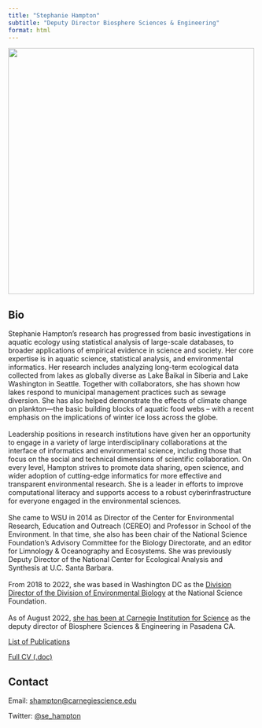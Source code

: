 ```yaml
---
title: "Stephanie Hampton"
subtitle: "Deputy Director Biosphere Sciences & Engineering"
format: html
---
```


![](images/tempimg.jpg){fig-alt="Stephanie Hampton" width=500px}

## Bio

| Stephanie Hampton’s research has progressed from basic investigations in aquatic ecology using statistical analysis of large-scale databases, to broader applications of empirical evidence in science and society. Her core expertise is in aquatic science, statistical analysis, and environmental informatics. Her research includes analyzing long-term ecological data collected from lakes as globally diverse as Lake Baikal in Siberia and Lake Washington in Seattle. Together with collaborators, she has shown how lakes respond to municipal management practices such as sewage diversion. She has also helped demonstrate the effects of climate change on plankton—the basic building blocks of aquatic food webs – with a recent emphasis on the implications of winter ice loss across the globe.
| 
| Leadership positions in research institutions have given her an opportunity to engage in a variety of large interdisciplinary collaborations at the interface of informatics and environmental science, including those that focus on the social and technical dimensions of scientific collaboration. On every level, Hampton strives to promote data sharing, open science, and wider adoption of cutting-edge informatics for more effective and transparent environmental research. She is a leader in efforts to improve computational literacy and supports access to a robust cyberinfrastructure for everyone engaged in the environmental sciences.
| 
| She came to WSU in 2014 as Director of the Center for Environmental Research, Education and Outreach (CEREO) and Professor in School of the Environment. In that time, she also has been chair of the National Science Foundation’s Advisory Committee for the Biology Directorate, and an editor for Limnology & Oceanography and Ecosystems. She was previously Deputy Director of the National Center for Ecological Analysis and Synthesis at U.C. Santa Barbara.
|
| From 2018 to 2022, she was based in Washington DC as the [Division Director of the Division of Environmental Biology](https://www.nsf.gov/div/index.jsp?div=DEB) at the National Science Foundation.
|
| As of August 2022, [she has been at Carnegie Institution for Science](https://carnegiescience.edu/news/stephanie-hampton-named-deputy-director-biosphere-sciences-and-engineering-division-0) as the deputy director of Biosphere Sciences & Engineering in Pasadena CA.

[List of Publications](seh_pubs.qmd)

[Full CV (.doc)](notqmddocs/HamptonCV_20220105.doc)

## Contact
Email: [shampton@carnegiescience.edu](mailto:shampton@carnegiescience.edu)

Twitter: [@se_hampton](https://www.twitter.com/se_hampton)
